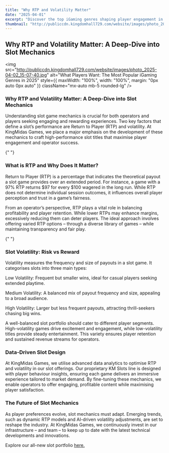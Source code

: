 ```yaml
---
title: "Why RTP and Volatility Matter"
date: "2025-04-01"
excerpt: "Discover the top iGaming genres shaping player engagement in 2025. From advanced slot mechanics to VTuber-hosted live casino games, KingMidas Games is at the forefront of innovation. test"
thumbnail: "http://publiccdn.kingdomhall729.com/website/images/photo_2025-04-02_15-07-40.jpg"
---
```
















<div className="newsContent" style={{ maxWidth: '750px', margin: '0 auto', color: 'white' }}>
  <div className="newsHeader" style={{ textAlign: 'center', marginBottom: '20px' }}>
    <h2 className="text-lg font-bold Montserrat">Why RTP and Volatility Matter: A Deep-Dive into Slot Mechanics</h2>
  </div>


<img
  src="http://publiccdn.kingdomhall729.com/website/images/photo_2025-04-02_15-07-40.jpg"
  alt="What Players Want: The Most Popular iGaming Genres in 2025"
  style={{ maxWidth: "100%", width: "100%", margin: "0px auto 0px auto" }}
  className="mx-auto mb-5 rounded-lg"
/>


<div style={{ margin: "20px auto 0px", textAlign: "justify" }}>
  <h3 className="text-lg font-bold">
    Why RTP and Volatility Matter: A Deep-Dive into Slot Mechanics
  </h3>
  <p>
    Understanding slot game mechanics is crucial for both operators and players
    seeking engaging and rewarding experiences. Two key factors that define a
    slot’s performance are Return to Player (RTP) and volatility. At KingMidas
    Games, we place a major emphasis on the development of these mechanics to
    craft high-performance slot titles that maximise player engagement and
    operator success.
  </p>
</div>

{" "}

<div style={{ margin: "40px auto 0px", textAlign: "justify" }}>
  <h3 className="text-lg font-bold">What is RTP and Why Does It Matter?</h3>
  <p>
    Return to Player (RTP) is a percentage that indicates the theoretical payout
    a slot game provides over an extended period. For instance, a game with a
    97% RTP returns $97 for every $100 wagered in the long run. While RTP does
    not determine individual session outcomes, it influences overall player
    perception and trust in a game’s fairness.
  </p>
  <p style={{ margin: "10px auto 0px", textAlign: "justify" }}>
    From an operator’s perspective, RTP plays a vital role in balancing
    profitability and player retention. While lower RTPs may enhance margins,
    excessively reducing them can deter players. The ideal approach involves
    offering varied RTP options – through a diverse library of games – while
    maintaining transparency and fair play.
  </p>
</div>

{" "}

<div style={{ margin: "20px auto 0px", textAlign: "justify" }}>
  <h3 className="text-lg font-bold">Slot Volatility: Risk vs Reward</h3>
  <p>
    Volatility measures the frequency and size of payouts in a slot game. It
    categorises slots into three main types:
  </p>
  <p style={{ margin: "10px auto 0px", textAlign: "justify" }}>
    Low Volatility: Frequent but smaller wins, ideal for casual players seeking
    extended playtime.
  </p>
  <p style={{ margin: "10px auto 0px", textAlign: "justify" }}>
    Medium Volatility: A balanced mix of payout frequency and size, appealing to
    a broad audience.
  </p>
  <p style={{ margin: "10px auto 0px", textAlign: "justify" }}>
    High Volatility: Larger but less frequent payouts, attracting thrill-seekers
    chasing big wins.
  </p>
  <p style={{ margin: "10px auto 0px", textAlign: "justify" }}>
    A well-balanced slot portfolio should cater to different player segments.
    High-volatility games drive excitement and engagement, while low-volatility
    titles provide steady entertainment. This variety ensures player retention
    and sustained revenue streams for operators.
  </p>
</div>

<div style={{ margin: "40px auto 0px", textAlign: "justify" }}>
  <h3 className="text-lg font-bold">Data-Driven Slot Design</h3>
  <p>
    At KingMidas Games, we utilise advanced data analytics to optimise RTP and
    volatility in our slot offerings. Our proprietary KM Slots line is designed
    with player behaviour insights, ensuring each game delivers an immersive
    experience tailored to market demand. By fine-tuning these mechanics, we
    enable operators to offer engaging, profitable content while maximising
    player satisfaction.
  </p>
</div>

<div style={{ margin: "40px auto 0px", textAlign: "justify" }}>
  <h3 className="text-lg font-bold">The Future of Slot Mechanics</h3>
  <p>
    As player preferences evolve, slot mechanics must adapt. Emerging trends,
    such as dynamic RTP models and AI-driven volatility adjustments, are set to
    reshape the industry. At KingMidas Games, we continuously invest in our
    infrastructure – and team – to keep up to date with the latest technical
    developments and innovations.
  </p>
<p style={{ margin: "10px auto 0px", textAlign: "justify" }}>
  Explore our all-new slot portfolio <a style={{ textDecoration: "underline" }} href="https://kingmidasgames.com/games?categories=SLOTS%28All%29">here.</a>
</p>

</div>

</div>
